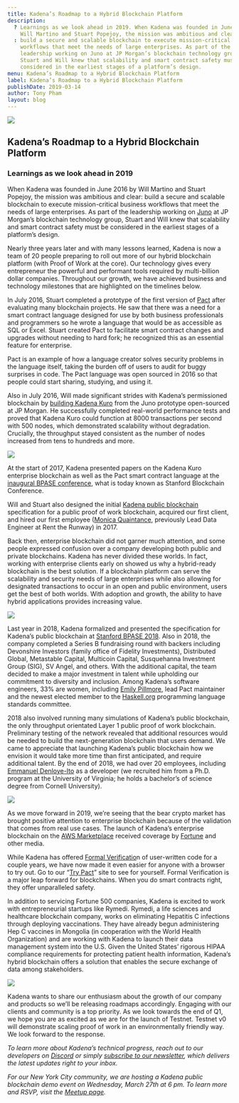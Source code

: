 ```yaml
---
title: Kadena’s Roadmap to a Hybrid Blockchain Platform
description:
  ? Learnings as we look ahead in 2019. When Kadena was founded in June 2016 by
    Will Martino and Stuart Popejoy, the mission was ambitious and clear
  : build a secure and scalable blockchain to execute mission-critical business
    workflows that meet the needs of large enterprises. As part of the
    leadership working on Juno at JP Morgan’s blockchain technology group,
    Stuart and Will knew that scalability and smart contract safety must be
    considered in the earliest stages of a platform’s design.
menu: Kadena’s Roadmap to a Hybrid Blockchain Platform
label: Kadena’s Roadmap to a Hybrid Blockchain Platform
publishDate: 2019-03-14
author: Tony Pham
layout: blog
---
```


![](/assets/blog/1_Z8h2VlFBFLCxN62TkY6wrQ.webp)

## Kadena’s Roadmap to a Hybrid Blockchain Platform

### Learnings as we look ahead in 2019

When Kadena was founded in June 2016 by Will Martino and Stuart Popejoy, the
mission was ambitious and clear: build a secure and scalable blockchain to
execute mission-critical business workflows that meet the needs of large
enterprises. As part of the leadership working on
[Juno](https://www.coindesk.com/jpmorgan-juno-hyperledger-blockchain) at JP
Morgan’s blockchain technology group, Stuart and Will knew that scalability and
smart contract safety must be considered in the earliest stages of a platform’s
design.

Nearly three years later and with many lessons learned, Kadena is now a team of
20 people preparing to roll out more of our hybrid blockchain platform (with
Proof of Work at the core). Our technology gives every entrepreneur the powerful
and performant tools required by multi-billion dollar companies. Throughout our
growth, we have achieved business and technology milestones that are highlighted
on the timelines below.

In July 2016, Stuart completed a prototype of the first version of
[Pact](https://medium.com/kadena-io/safer-smarter-contracts-with-pact-e86b9ccaca9f)
after evaluating many blockchain projects. He saw that there was a need for a
smart contract language designed for use by both business professionals and
programmers so he wrote a language that would be as accessible as SQL or Excel.
Stuart created Pact to facilitate smart contract changes and upgrades without
needing to hard fork; he recognized this as an essential feature for enterprise.

Pact is an example of how a language creator solves security problems in the
language itself, taking the burden off of users to audit for buggy surprises in
code. The Pact language was open sourced in 2016 so that people could start
sharing, studying, and using it.

Also in July 2016, Will made significant strides with Kadena’s permissioned
blockchain by
[building Kadena Kuro](https://medium.com/kadena-io/scalablebft-kadenas-private-blockchain-101-c99895c0fd50)
from the Juno prototype open-sourced at JP Morgan. He successfully completed
real-world performance tests and proved that Kadena Kuro could function at 8000
transactions per second with 500 nodes, which demonstrated scalability without
degradation. Crucially, the throughput stayed consistent as the number of nodes
increased from tens to hundreds and more.

![](/assets/blog/1_qKLvjjC2cFlP7aPHw0tfmA.webp)

At the start of 2017, Kadena presented papers on the Kadena Kuro enterprise
blockchain as well as the Pact smart contract language at the
[inaugural BPASE conference](https://cyber.stanford.edu/blockchainconf), what is
today known as Stanford Blockchain Conference.

Will and Stuart also designed the initial
[Kadena public blockchain](https://medium.com/kadena-io/all-about-chainweb-101-and-faqs-6bd88c325b45)
specification for a public proof of work blockchain, acquired our first client,
and hired our first employee
([Monica Quaintance](https://www.linkedin.com/in/monica-quaintance), previously
Lead Data Engineer at Rent the Runway) in 2017.

Back then, enterprise blockchain did not garner much attention, and some people
expressed confusion over a company developing both public and private
blockchains. Kadena has never divided these worlds. In fact, working with
enterprise clients early on showed us why a hybrid-ready blockchain is the best
solution. If a blockchain platform can serve the scalability and security needs
of large enterprises while also allowing for designated transactions to occur in
an open and public environment, users get the best of both worlds. With adoption
and growth, the ability to have hybrid applications provides increasing value.

![](/assets/blog/0_qSQFV1H51--Ew4Vv.png)

Last year in 2018, Kadena formalized and presented the specification for
Kadena’s public blockchain at
[Stanford BPASE 2018](https://cyber.stanford.edu/bpase18). Also in 2018, the
company completed a Series B fundraising round with backers including Devonshire
Investors (family office of Fidelity Investments), Distributed Global,
Metastable Capital, Multicoin Capital, Susquehanna Investment Group (SIG), SV
Angel, and others. With the additional capital, the team decided to make a major
investment in talent while upholding our commitment to diversity and inclusion.
Among Kadena’s software engineers, 33% are women, including
[Emily Pillmore](https://www.linkedin.com/in/emily-pillmore-453630ab), lead Pact
maintainer and the newest elected member to the
[Haskell.org](https://www.haskell.org) programming language standards committee.

2018 also involved running many simulations of Kadena’s public blockchain, the
only throughput orientated Layer 1 public proof of work blockchain. Preliminary
testing of the network revealed that additional resources would be needed to
build the next-generation blockchain that users demand. We came to appreciate
that launching Kadena’s public blockchain how we envision it would take more
time than first anticipated, and require additional talent. By the end of 2018,
we had over 20 employees, including
[Emmanuel Denloye-Ito](https://www.linkedin.com/in/emmanueldenloye) as a
developer (we recruited him from a Ph.D. program at the University of Virginia;
he holds a bachelor’s of science degree from Cornell University).

![](/assets/blog/0_vEoHNyLBqo6ewSGU.png)

As we move forward in 2019, we’re seeing that the bear crypto market has brought
positive attention to enterprise blockchain because of the validation that comes
from real use cases. The launch of Kadena’s enterprise blockchain on the
[AWS Marketplace](https://aws.amazon.com/marketplace/pp/B07MKMKP4F?qid=1547578126310/awssr=0-1/awsref_=srh_res_product_title)
received coverage by
[Fortune](http://fortune.com/2019/01/23/blockchain-aws-kadena) and other media.

While Kadena has offered
[Formal Verificatio](https://medium.com/kadena-io/pact-formal-verification-for-blockchain-smart-contracts-done-right-889058bd8c3f)n
of user-written code for a couple years, we have now made it even easier for
anyone with a browser to try out. Go to our
“[Try Pact](https://pact.kadena.io/example/Verification)” site to see for
yourself. Formal Verification is a major leap forward for blockchains. When you
do smart contracts right, they offer unparalleled safety.

In addition to servicing Fortune 500 companies, Kadena is excited to work with
entrepreneurial startups like Rymedi. Rymedi, a life sciences and healthcare
blockchain company, works on eliminating Hepatitis C infections through
deploying vaccinations. They have already begun administering Hep C vaccines in
Mongolia (in cooperation with the World Health Organization) and are working
with Kadena to launch their data management system into the U.S. Given the
United States’ rigorous HIPAA compliance requirements for protecting patient
health information, Kadena’s hybrid blockchain offers a solution that enables
the secure exchange of data among stakeholders.

![](/assets/blog/1_AmuY2Msdda4xcZs5di35Qg/webp)

Kadena wants to share our enthusiasm about the growth of our company and
products so we’ll be releasing roadmaps accordingly. Engaging with our clients
and community is a top priority. As we look towards the end of Q1, we hope you
are as excited as we are for the launch of Testnet. Testnet v0 will demonstrate
scaling proof of work in an environmentally friendly way. We look forward to the
response.

_To learn more about Kadena’s technical progress, reach out to our developers on
[Discord](https://discordapp.com/invite/bsUcWmX) or simply
[subscribe to our newsletter](http://eepurl.com/dk-Sbz), which delivers the
latest updates right to your inbox._

_For our New York City community, we are hosting a Kadena public blockchain demo
event on Wednesday, March 27th at 6 pm. To learn more and RSVP, visit the
[Meetup page](https://www.meetup.com/kadena/events/259509800)._
